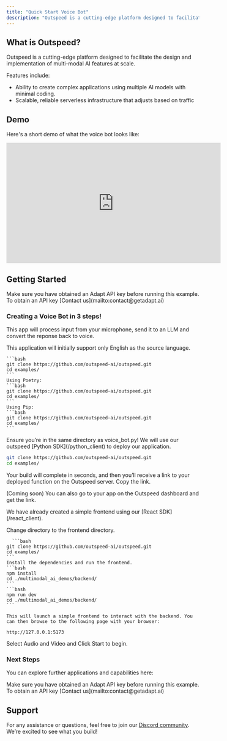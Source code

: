 ```yaml
---
title: "Quick Start Voice Bot"
description: "Outspeed is a cutting-edge platform designed to facilitate the design and implementation of multi-modal AI features at scale."
---
```


## What is Outspeed?

Outspeed is a cutting-edge platform designed to facilitate the design and implementation of multi-modal AI features at scale.

Features include:

- Ability to create complex applications using multiple AI models with minimal coding.
- Scalable, reliable serverless infrastructure that adjusts based on traffic

## Demo

Here's a short demo of what the voice bot looks like:

<iframe
  width="560"
  height="315"
  src="https://www.youtube.com/embed/32HnQDZ3Jfk?si=E24k_zNrufSQ9RPk"
  title="YouTube video player"
  frameborder="0"
  allow="accelerometer; autoplay; clipboard-write; encrypted-media; gyroscope; picture-in-picture; web-share"
  referrerpolicy="strict-origin-when-cross-origin"
  allowfullscreen
></iframe>

## **Getting Started**

<Info>
  Make sure you have obtained an Adapt API key before running this example. To
  obtain an API key [Contact us](mailto:contact@getadapt.ai)
</Info>

### **Creating a Voice Bot in 3 steps!**

This app will process input from your microphone, send it to an LLM and convert the reponse back to voice.

<Info>
  This application will initially support only English as the source language.
</Info>

<Steps>
  <Step title="Start by cloning the repository">

    ```bash
    git clone https://github.com/outspeed-ai/outspeed.git
    cd examples/
    ```
    Using Poetry:
    ```bash
    git clone https://github.com/outspeed-ai/outspeed.git
    cd examples/
    ```
    Using Pip:
    ```bash
    git clone https://github.com/outspeed-ai/outspeed.git
    cd examples/
    ```

  </Step>
  <Step title="Deploy to Outspeed">
  <Warning>
  Ensure you’re in the same directory as voice_bot.py!
</Warning>
    We will use our outspeed [Python SDK](/python_client) to deploy our application.

```bash
git clone https://github.com/outspeed-ai/outspeed.git
cd examples/
```

Your build will complete in seconds, and then you’ll receive a link to your deployed function on the Outspeed server. Copy the link.

(Coming soon) You can also go to your app on the Outspeed dashboard and get the link.

  </Step>
  <Step title="Launch Front-End">
  We have already created a simple frontend using our [React SDK](/react_client).

Change directory to the frontend directory.

      ```bash
    git clone https://github.com/outspeed-ai/outspeed.git
    cd examples/
    ```
    Install the dependencies and run the frontend.
    ```bash
    npm install
    cd ./multimodal_ai_demos/backend/
    ```
    ```bash
    npm run dev
    cd ./multimodal_ai_demos/backend/
    ```

    This will launch a simple frontend to interact with the backend. You can then browse to the following page with your browser:

    http://127.0.0.1:5173

Select Audio and Video and Click Start to begin.

  </Step>
</Steps>

### Next Steps

You can explore further applications and capabilities here:

<Info>
  Make sure you have obtained an Adapt API key before running this example. To
  obtain an API key [Contact us](mailto:contact@getadapt.ai)
</Info>

## Support

For any assistance or questions, feel free to join our [Discord community](https://discord.gg/cmfFw6SYvp). We’re excited to see what you build!
